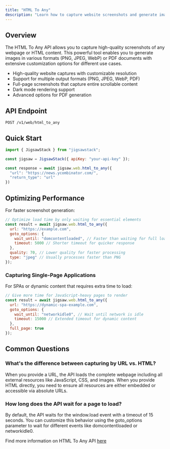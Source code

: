 ```yaml
---
title: "HTML To Any"
description: "Learn how to capture website screenshots and generate images or PDFs using JigsawStack's HTML To Any API"
---
```


## Overview

The HTML To Any API allows you to capture high-quality screenshots of any webpage or HTML content. This powerful tool enables you to generate images in various formats (PNG, JPEG, WebP) or PDF documents with extensive customization options for different use cases.

- High-quality website captures with customizable resolution
- Support for multiple output formats (PNG, JPEG, WebP, PDF)
- Full-page screenshots that capture entire scrollable content
- Dark mode rendering support
- Advanced options for PDF generation

## API Endpoint

```
POST /v1/web/html_to_any
```

## Quick Start


```javascript JavaScript
import { JigsawStack } from "jigsawstack";

const jigsaw = JigsawStack({ apiKey: "your-api-key" });

const response = await jigsaw.web.html_to_any({
  "url": "https://news.ycombinator.com/",
  "return_type": "url"
})
```

## Optimizing Performance

For faster screenshot generation:

```javascript
// Optimize load time by only waiting for essential elements
const result = await jigsaw.web.html_to_any({
  url: "https://example.com",
  goto_options: {
    wait_until: "domcontentloaded", // Faster than waiting for full load
    timeout: 5000 // Shorter timeout for quicker response
  },
  quality: 70, // Lower quality for faster processing
  type: "jpeg" // Usually processes faster than PNG
});
```

### Capturing Single-Page Applications

For SPAs or dynamic content that requires extra time to load:

```javascript
// Give more time for JavaScript-heavy pages to render
const result = await jigsaw.web.html_to_any({
  url: "https://dynamic-spa-example.com",
  goto_options: {
    wait_until: "networkidle0", // Wait until network is idle
    timeout: 15000 // Extended timeout for dynamic content
  },
  full_page: true
});
```

## Common Questions

### What's the difference between capturing by URL vs. HTML?

When you provide a URL, the API loads the complete webpage including all external resources like JavaScript, CSS, and images. When you provide HTML directly, you need to ensure all resources are either embedded or accessible via absolute URLs.

### How long does the API wait for a page to load?

By default, the API waits for the window.load event with a timeout of 15 seconds. You can customize this behavior using the goto_options parameter to wait for different events like domcontentloaded or networkidle0.


<Note>Find more information on HTML To Any API [here](/docs/api-reference/web/html-to-any)</Note>
